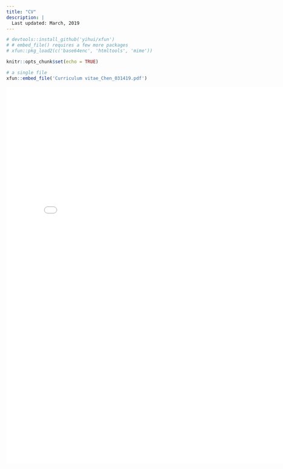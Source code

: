```yaml
---
title: "CV"
description: |
  Last updated: March, 2019
---
```


```r

# devtools::install_github('yihui/xfun')
# # embed_file() requires a few more packages
# xfun::pkg_load2(c('base64enc', 'htmltools', 'mime'))

knitr::opts_chunk$set(echo = TRUE)

```


```r
# a single file
xfun::embed_file('Curriculum vitae_Chen_031419.pdf')
```



<embed src= "Curriculum vitae_Chen_031419.pdf" width= "800" height= "1000">
